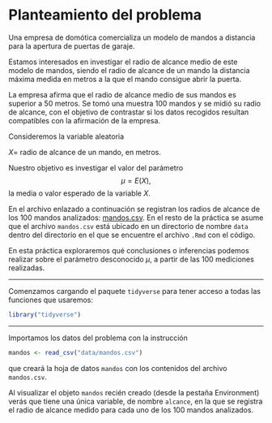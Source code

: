 # Planteamiento del problema {#problem}


:::{.ebox data-latex="{}"}
Una empresa de domótica comercializa un modelo de mandos a distancia para la apertura de puertas de garaje. 

Estamos interesados en investigar el radio de alcance medio de este modelo de mandos, siendo el radio de alcance de un mando la distancia máxima medida en metros a la que el mando consigue abrir la puerta.

La empresa afirma que el radio de alcance medio de sus mandos es superior a $50$ metros.  Se tomó una muestra $100$ mandos y se midió su radio de alcance, con el objetivo de contrastar si los datos recogidos resultan compatibles con la afirmación de la empresa.
:::

Consideremos la variable aleatoria 

:::{.center data-latex=""}
$X =$ radio de alcance de un mando, en metros.  
:::

Nuestro objetivo es investigar el valor del parámetro 
$$
\mu = E(X),
$$
la media o valor esperado de la variable $X$.

En el archivo enlazado a continuación se registran los radios de alcance de los  $100$ mandos analizados:  [mandos.csv](https://drive.google.com//uc?export=download&amp;id=1RGAPpTJJnTpj9R4jpZ5TO3u1t1RUgkJK). En el resto de la práctica se asume que el archivo `mandos.csv` está ubicado en un directorio de nombre `data` dentro del directorio en el que se encuentre el archivo `.Rmd` con el código.


En esta práctica exploraremos qué conclusiones o inferencias podemos realizar sobre el parámetro desconocido $\mu$, a partir de las $100$ mediciones realizadas. 

***

Comenzamos cargando el paquete `tidyverse` para tener acceso a todas las funciones que usaremos:

```r
library("tidyverse")
```

***

Importamos  los datos del problema con la instrucción
```r
mandos <- read_csv("data/mandos.csv")
```
que creará la hoja de datos `mandos` con los contenidos del archivo ` mandos.csv`.



Al visualizar el objeto `mandos` recién creado (desde la pestaña Environment) verás que  tiene una única variable, de nombre `alcance`, en la que se registra el radio de alcance medido para cada uno de los $100$ mandos analizados. 

